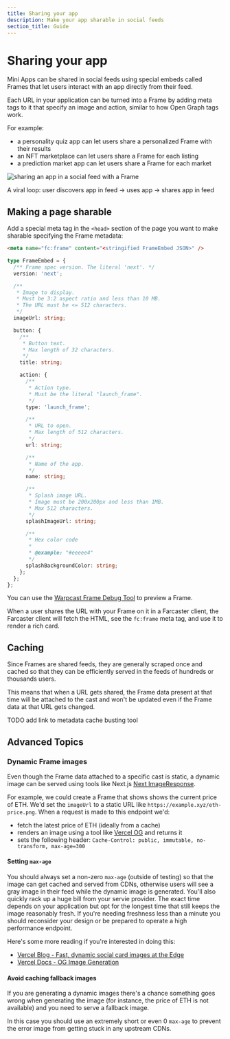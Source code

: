```yaml
---
title: Sharing your app
description: Make your app sharable in social feeds
section_title: Guide
---
```



# Sharing your app

Mini Apps can be shared in social feeds using special embeds called Frames that
let users interact with an app directly from their feed.

Each URL in your application can be turned into a Frame by adding meta tags to
it that specify an image and action, similar to how Open Graph tags work.

For example:
- a personality quiz app can let users share a personalized Frame with their results
- an NFT marketplace can let users share a Frame for each listing
- a prediction market app can let users share a Frame for each market

![sharing an app in a social feed with a Frame](/share_frame_preview.png)

<Caption>
  A viral loop: user discovers app in feed → uses app → shares app in feed
</Caption>

## Making a page sharable

Add a special meta tag in the `<head>` section of the page you want to make
sharable specifying the Frame metadata:

```html
<meta name="fc:frame" content="<stringified FrameEmbed JSON>" />
```

```ts
type FrameEmbed = {
  /** Frame spec version. The literal 'next'. */
  version: 'next';

  /** 
   * Image to display. 
   * Must be 3:2 aspect ratio and less than 10 MB.
   * The URL must be <= 512 characters.
   */
  imageUrl: string;

  button: {
    /**
     * Button text.
     * Max length of 32 characters.
     */
    title: string;

    action: {
      /** 
       * Action type. 
       * Must be the literal "launch_frame". 
       */
      type: 'launch_frame';

      /**
       * URL to open.
       * Max length of 512 characters.
       */
      url: string;

      /**
       * Name of the app.
       */
      name: string;

      /**
       * Splash image URL.
       * Image must be 200x200px and less than 1MB.
       * Max 512 characters.
       */
      splashImageUrl: string;

      /**
       * Hex color code
       *
       * @example: "#eeeee4"
       */
      splashBackgroundColor: string;
    };
  };
};
```
You can use the [Warpcast Frame Debug
Tool](https://warpcast.com/~/developers/frames) to preview a Frame.

When a user shares the URL with your Frame on it in a Farcaster client, the
Farcaster client will fetch the HTML, see the `fc:frame` meta tag, and use it
to render a rich card.


## Caching

Since Frames are shared feeds, they are generally scraped once and cached so
that they can be efficiently served in the feeds of hundreds or thousands
users.

This means that when a URL gets shared, the Frame data present at that time
will be attached to the cast and won't be updated even if the Frame data at
that URL gets changed.

TODO add link to metadata cache busting tool


## Advanced Topics 

### Dynamic Frame images

Even though the Frame data attached to a specific cast is static, a dynamic
image can be served using tools like Next.js
[Next ImageResponse](https://nextjs.org/docs/app/api-reference/functions/image-response).

For example, we could create a Frame that shows shows the current price of ETH. We'd
set the `imageUrl` to a static URL like `https://example.xyz/eth-price.png`. When a request
is made to this endpoint we'd:

- fetch the latest price of ETH (ideally from a cache)
- renders an image using a tool like [Vercel
  OG](https://vercel.com/docs/functions/og-image-generation) and returns it
- sets the following header: `Cache-Control: public, immutable, no-transform,
  max-age=300`

#### Setting `max-age`

You should always set a non-zero `max-age` (outside of testing) so that the
image can get cached and served from CDNs, otherwise users will see a gray
image in their feed while the dynamic image is generated. You'll also quickly
rack up a huge bill from your servie provider. The exact time depends on your
application but opt for the longest time that still keeps the image reasonably
fresh. If you're needing freshness less than a minute you should reconsider 
your design or be prepared to operate a high performance endpoint.

Here's some more reading if you're interested in doing this:
- [Vercel Blog - Fast, dynamic social card images at the Edge](https://vercel.com/blog/introducing-vercel-og-image-generation-fast-dynamic-social-card-images)
- [Vercel Docs - OG Image Generation](https://vercel.com/docs/og-image-generation)

#### Avoid caching fallback images

If you are generating a dynamic images there's a chance something goes wrong when
generating the image (for instance, the price of ETH is not available) and you need
to serve a fallback image. 

In this case you should use an extremely short or even 0 `max-age` to prevent the
error image from getting stuck in any upstream CDNs.
